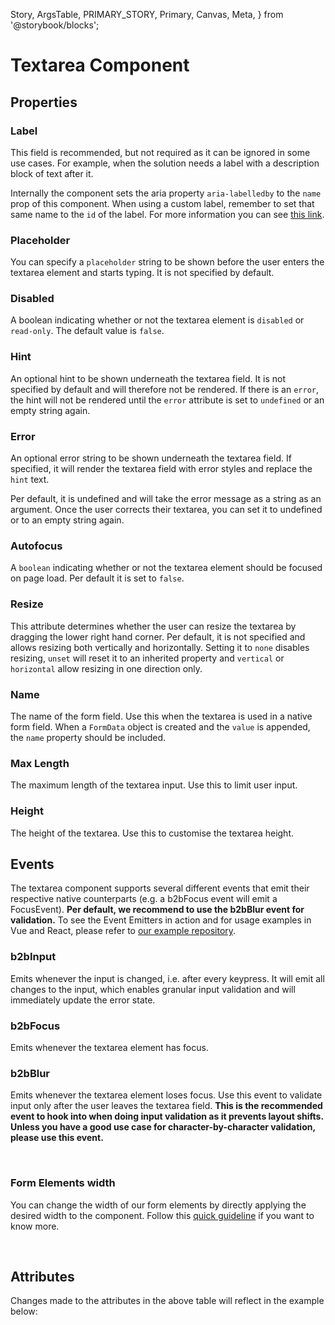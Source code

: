   Story,
  ArgsTable,
  PRIMARY_STORY,
  Primary,
  Canvas,
  Meta,
} from '@storybook/blocks';


<Meta of={TextareaStories} />

# Textarea Component

<Canvas columns={3} withSource="open" withToolbar={false}>
  <Story id="components-form-textarea--story-060-all-args" />
</Canvas>

## Properties

### Label

This field is recommended, but not required as it can be ignored in some use cases. For example, when the solution
needs a label with a description block of text after it.

Internally the component sets the aria property `aria-labelledby` to the `name` prop of this component. When using a
custom label, remember to set that same name to the `id` of the label. For more information you can see [this link](https://developer.mozilla.org/en-US/docs/Web/Accessibility/ARIA/Attributes/aria-labelledby).

### Placeholder

You can specify a `placeholder` string to be shown before the user enters the textarea element and starts typing.
It is not specified by default.

### Disabled

A boolean indicating whether or not the textarea element is `disabled` or `read-only`. The default value is `false`.

### Hint

An optional hint to be shown underneath the textarea field. It is not specified by default and will therefore not be rendered.
If there is an `error`, the hint will not be rendered until the `error` attribute is set to `undefined` or an
empty string again.

### Error

An optional error string to be shown underneath the textarea field. If specified, it will render the textarea
field with error styles and replace the `hint` text.

Per default, it is undefined and will take the error message as a string as an argument. Once the user
corrects their textarea, you can set it to undefined or to an empty string again.

### Autofocus

A `boolean` indicating whether or not the textarea element should be focused on page load.
Per default it is set to `false`.

### Resize

This attribute determines whether the user can resize the textarea by dragging the lower right hand corner. Per default, it is not
specified and allows resizing both vertically and horizontally. Setting it to `none` disables resizing, `unset` will reset it to an
inherited property and `vertical` or `horizontal` allow resizing in one direction only.

### Name

The name of the form field. Use this when the textarea is used in a native form field. When a `FormData` object is created and the `value`
is appended, the `name` property should be included.

### Max Length

The maximum length of the textarea input. Use this to limit user input.

### Height

The height of the textarea. Use this to customise the textarea height.

## Events

The textarea component supports several different events that emit their respective native counterparts (e.g. a b2bFocus event will emit a FocusEvent).
**Per default, we recommend to use the b2bBlur event for validation.**
To see the Event Emitters in action and for usage examples in Vue and React, please refer to [our example repository](https://github.com/otto-ec/b2b-design-system/tree/beta/examples).

### b2bInput

Emits whenever the input is changed, i.e. after every keypress. It will emit all changes to the input,
which enables granular input validation and will immediately update the error state.

### b2bFocus

Emits whenever the textarea element has focus.

### b2bBlur

Emits whenever the textarea element loses focus. Use this event to validate input only after
the user leaves the textarea field. **This is the recommended event to hook into when doing input validation as it
prevents layout shifts. Unless you have a good use case for character-by-character validation, please use this event.**

<br />

### Form Elements width

You can change the width of our form elements by directly applying the desired width to the component. Follow
this [quick guideline](?path=/story/guidelines-form-usage--page#form-elements-width) if you want to know more.

<br />

## Attributes

<ArgsTable story={PRIMARY_STORY} />
Changes made to the attributes in the above table will reflect in the example below:
<Primary />

